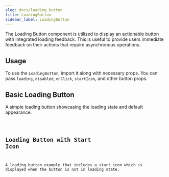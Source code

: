 ```yaml
---
slug: docs/loading_button
title: LoadingButton
sidebar_label: LoadingButton
---
```


The Loading Button component is utilized to display an actionable button with integrated loading feedback. This is useful to provide users immediate feedback on their actions that require asynchronous operations.

## Usage

To use the `LoadingButton`, import it along with necessary props. You can pass `loading`, `disabled`, `onClick`, `startIcon`, and other button props.


## Basic Loading Button

A simple loading button showcasing the loading state and default appearance.


<CodeSample>
    <LoadingButtonBasicDemo/>
</CodeSample>

<Code code={LoadingButtonBasicSource} lang="tsx" />

## Loading Button with Start Icon

A loading button example that includes a start icon which is displayed when the button is not in loading state.


<CodeSample>
    <LoadingButtonWithIconDemo/>
</CodeSample>

<Code code={LoadingButtonWithIconSource} lang="tsx" />
